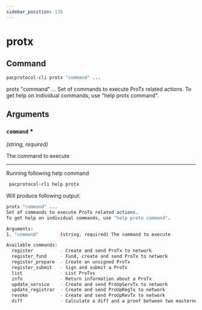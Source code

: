 ```yaml
---
sidebar_position: 116
---
```


# protx
## Command

```bash
pacprotocol-cli protx "command" ...
```

protx "command" ...
Set of commands to execute ProTx related actions.
To get help on individual commands, use "help protx command".



## Arguments

### `command` <span class='asterisk'>*</span>
*(string, required)*

The command to execute




___

Running following help command
```bash
 pacprotocol-cli help protx
```
Will produce following output:


```bash
protx "command" ...
Set of commands to execute ProTx related actions.
To get help on individual commands, use "help protx command".

Arguments:
1. "command"        (string, required) The command to execute

Available commands:
  register          - Create and send ProTx to network
  register_fund     - Fund, create and send ProTx to network
  register_prepare  - Create an unsigned ProTx
  register_submit   - Sign and submit a ProTx
  list              - List ProTxs
  info              - Return information about a ProTx
  update_service    - Create and send ProUpServTx to network
  update_registrar  - Create and send ProUpRegTx to network
  revoke            - Create and send ProUpRevTx to network
  diff              - Calculate a diff and a proof between two masternode lists

```

